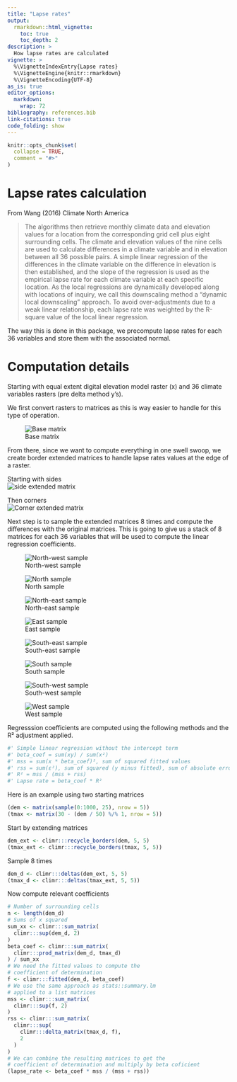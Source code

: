 ```yaml
---
title: "Lapse rates"
output: 
  rmarkdown::html_vignette:
    toc: true
    toc_depth: 2
description: >
  How lapse rates are calculated
vignette: >
  %\VignetteIndexEntry{Lapse rates}
  %\VignetteEngine{knitr::rmarkdown}
  %\VignetteEncoding{UTF-8}
as_is: true
editor_options: 
  markdown: 
    wrap: 72
bibliography: references.bib
link-citations: true
code_folding: show
---
```


```r
knitr::opts_chunk$set(
  collapse = TRUE,
  comment = "#>"
)
```

# Lapse rates calculation

From Wang (2016) Climate North America

 > The algorithms then retrieve monthly climate data and elevation values for a location from the corresponding grid cell plus eight surrounding cells. The climate and elevation values of the nine cells are used to calculate differences in a climate variable and in elevation between all 36 possible pairs. A simple linear regression of the differences in the climate variable on the difference in elevation is then established, and the slope of the regression is used as the empirical lapse rate for each climate variable at each specific location. As the local regressions are dynamically developed along with locations of inquiry, we call this downscaling method a “dynamic local downscaling” approach. To avoid over-adjustments due to a weak linear relationship, each lapse rate was weighted by the R-square value of the local linear regression.
 
The way this is done in this package, we precompute lapse rates for each 36 variables and store them with the associated normal.

# Computation details

Starting with equal extent digital elevation model raster (x) and 36 climate variables rasters (pre delta method y's).

We first convert rasters to matrices as this is way easier to handle for this type of operation.  
  
![Base matrix](./grid.svg)  
  
From there, since we want to compute everything in one swell swoop, we create border extended matrices to handle lapse rates values at the edge of a raster.
  
Starting with sides  
![side extended matrix](./grid2.svg)  
  
Then corners  
![Corner extended matrix](./grid3.svg)  
  
Next step is to sample the extended matrices 8 times and compute the differences with the original matrices. This is going to give us a stack of 8 matrices for each 36 variables that will be used to compute the linear regression coefficients.
  
![North-west sample](./grid4.svg)  
  
![North sample](./grid5.svg)  
  
![North-east sample](./grid6.svg)  
  
![East sample](./grid7.svg)  
  
![South-east sample](./grid8.svg)  
  
![South sample](./grid9.svg)  
  
![South-west sample](./grid10.svg)  
  
![West sample](./grid11.svg)  
  
Regresssion coefficients are computed using the following methods and the R² adjustment applied.

```r
#' Simple linear regression without the intercept term
#' beta_coef = sum(xy) / sum(x²)
#' mss = sum(x * beta_coef)², sum of squared fitted values
#' rss = sum(ε²), sum of squared (y minus fitted), sum of absolute errors
#' R² = mss / (mss + rss)
#' Lapse rate = beta_coef * R²
```

Here is an example using two starting matrices

```r
(dem <- matrix(sample(0:1000, 25), nrow = 5))
(tmax <- matrix(30 - (dem / 50) %/% 1, nrow = 5))
```

Start by extending matrices

```r
dem_ext <- climr:::recycle_borders(dem, 5, 5)
(tmax_ext <- climr:::recycle_borders(tmax, 5, 5))
```

Sample 8 times

```r
dem_d <- climr:::deltas(dem_ext, 5, 5)
(tmax_d <- climr:::deltas(tmax_ext, 5, 5))
```

Now compute relevant coefficients
```r
# Number of surrounding cells
n <- length(dem_d)
# Sums of x squared
sum_xx <- climr:::sum_matrix(
  climr:::sup(dem_d, 2)
)
beta_coef <- climr:::sum_matrix(
  climr:::prod_matrix(dem_d, tmax_d)
) / sum_xx
# We need the fitted values to compute the
# coefficient of determination
f <- climr:::fitted(dem_d, beta_coef)
# We use the same approach as stats::summary.lm
# applied to a list matrices
mss <- climr:::sum_matrix(
  climr:::sup(f, 2)
)
rss <- climr:::sum_matrix(
  climr:::sup(
    climr:::delta_matrix(tmax_d, f),
    2
  )
)
# We can combine the resulting matrices to get the
# coefficient of determination and multiply by beta coficient
(lapse_rate <- beta_coef * mss / (mss + rss))
```
